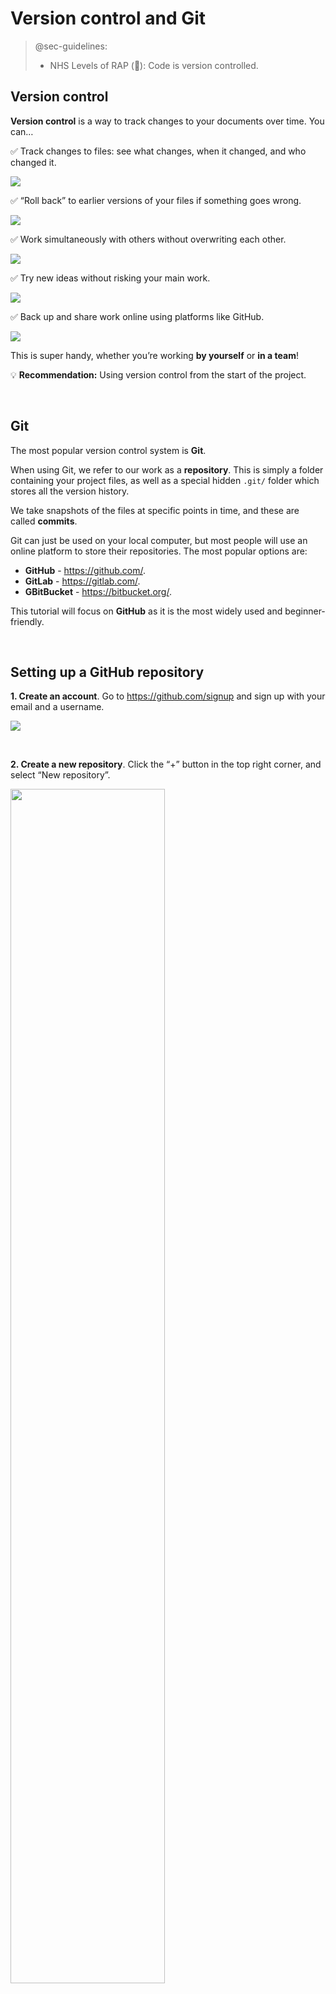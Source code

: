 # Version control and Git {#sec-version}

> @sec-guidelines:
>
> * NHS Levels of RAP (🥉): Code is version controlled.

## Version control

**Version control** is a way to track changes to your documents over time. You can...

✅ Track changes to files: see what changes, when it changed, and who changed it.

![](version_files/illustration_history.png)

✅ "Roll back" to earlier versions of your files if something goes wrong.

![](version_files/illustration_rollback.png)

✅ Work simultaneously with others without overwriting each other.

![](version_files/illustration_simultaneous.png)

✅ Try new ideas without risking your main work.

![](version_files/illustration_ideas.png)

✅ Back up and share work online using platforms like GitHub.

![](version_files/illustration_backup_share.png)

This is super handy, whether you're working **by yourself** or **in a team**!

💡 **Recommendation:** Using version control from the start of the project.

<br>

## Git

The most popular version control system is **Git**.

When using Git, we refer to our work as a **repository**. This is simply a folder containing your project files, as well as a special hidden `.git/` folder which stores all the version history.

We take snapshots of the files at specific points in time, and these are called **commits**.

Git can just be used on your local computer, but most people will use an online platform to store their repositories. The most popular options are:

* **GitHub** - <https://github.com/>.
* **GitLab** - <https://gitlab.com/>.
* **GBitBucket** - <https://bitbucket.org/>.

This tutorial will focus on **GitHub** as it is the most widely used and beginner-friendly.

<br>

## Setting up a GitHub repository

**1. Create an account**. Go to <https://github.com/signup> and sign up with your email and a username.

![](version_files/github_1.png)

<br>

**2. Create a new repository**. Click the "+" button in the top right corner, and select "New repository".

![](version_files/github_2.png){fig-align="center" width=70%}

Then fill out the form to create a repository...

* **Repository name:**  e.g. *emergency-des*

* **Description**: e.g. *Discrete-event simulation of a hospital emergency department.*

* **Visibility:** Choose whether to make the repository public  (anyone can see it) or private (only visible to you and people your invite).

* **README:** Select "Add a README file", which will create a blank README we can populate later (see @sec-documentation).

* **.gitignore:** Select the "Python" or "R" .gitignore template. This will create a `.gitignore` file in your repository that tells Git which files not to track.

* **Licence:** Select an appropriate licence for your repository (see @sec-licence for more information and advice).

::: {.callout-tip}

## Sharing your work openly

We would encourage you to make your work open access - i.e. creating a public GitHub repository, and using a permissive open licence (e.g. MIT). As described by [The Turing Way](https://book.the-turing-way.org/reproducible-research/open/open-access), benefits to making your work open include:

* **Sharing:** Easy to reference and share in papers and presentations.
* **Transparency:** Clearly shows how you conducted your analyses.
* **Reproducibility:** Others can verify and reproduce your results.
* **Quality:** Knowing it's public encourages good practice.
* **Reuse and learning**: Others can learn from and build on your work, reducing research waste.
* **Extends impact**: Your work can continue to have impact after the project ends. This could include for you, if you change jobs, and want to be able to look back on old code!
* **Collaboration:** Creates opportunities for collaboration, if others come across your code and are interested in working together.
* **Funder requirements:** For research projects, some grants now mandate open code.

Including a license (@sec-licence) and citation instructions (@sec-citation) enables others to use your code while giving you credit.

That said, it's your code and your choice - if you have specific concerns or proprietary work, a private repository is always an option.

:::

![](version_files/github_3.png)

<br>

## Cloning the repository

You have created a remote repository on GitHub - we now want to clone it, which means we create a local copy on your computer, and can sync between the local and remote repositories.

<br>

**1. Get the URL.** On the main page of you repository, click the green "<> Code" button, then copy the HTTPS url.

![](version_files/github_4.png)

<br>

**2. Clone the repository.** Depending on your operating system, open either the terminal (Linux or Mac) or Git Bash (windows). Navigate to the location where you would like to create the folder containing your repository. Then enter `git clone` and the pasted URL - for example:

```
git clone https://github.com/amyheather/hospital-des.git
```

![](version_files/github_5.png)

This will have created a local copy of the repository, which you can open with your preferred development environment (e.g. VSCode, RStudio).

<br>

## Creating a branch and pushing changes

It is best practice to work in branches. A **branch** is like a separate workspace where you can safely experiment with changes without affecting the main project.

As in the diagram below, you can make several commits in this branch, and when you're ready, merge back into the main project (e.g. when new feature complete, or reached a stable point where everything is working properly).

This is valuable even when you're the only person working on the repository - but with multiple collaborator, becomes essential! Every person should work on their own branch.

![](version_files/git_branch.drawio.png)

To work in a branch and push changes...

<br>

**1. Create a branch.** Open your terminal or Git Bash, and make sure your current working directory is your Git repository. To create a new branch (here, named `dev`), then run:

```.bash
git branch dev
```

To move into this branch:

```.bash
git checkout dev
```

You should see a message "Switched to branch 'dev'".

We can add this branch to the remote GitHub repository by running:

```.bash
git push -u origin dev
```

<br>

**2. Make some changes.** This could be any changes to code, documentation or other artefacts in the repository. So we can test this out, let's make a simple change to our README -

Before:

```.md
# hospital-des
Discrete-event simulation of a hospital emergency department.
```

After:

```.md
# Hospital DES

Discrete-event simulation of a hospital emergency department.

Author: Amy Heather

Work in progress!
```

<br>

**3. Commit the changes.** To save this new version of our file to Git, we need to commit the changes. We use `git add` to choose which files to commit. We then write a descriptive commit message using `git commit`. Finally, we push the changes using `git push`.

```.bash
git add README.md
git commit -m "docs(README): add author + work-in-progress notice"
git push
```

<br>

**4. Merge the changes.** One of the easiest ways to merge changes into main is using the GitHub website. Open your repository. You should see that you now have "2 Branches". Navigate to your new branch...

![](version_files/github_6.png)

We can see this is now 1 commit ahead of main. We can browse the files in this branch, and can click on the right hand "2 Commits" to view the version history.

![](version_files/github_7.png)

This just has 2 commits - the creation of our repository, and the change to our README file:

![](version_files/github_8.png)

To merge the changes with main, go back to the page for that branch, and select either:

* "This branch is 1 commit ahead of main", or
* "Compare & pull request"

![](version_files/github_9.png)

This will open a page which shows all the new commits in your branch, and side-by-side changes the files you have modified.

Click the green "Create pull request" button.

![](version_files/github_10.png)

A **pull request** is a request to merge changes from one branch to another. This provides an opportunity, for example, for others to review the changes and make sure they are happy before these are merged.

We can modify the message - or just leave as is, and select the "Create pull request" button.

![](version_files/github_11.png)

If new changes have been made to the main branch since you created your branch (e.g., new commits, merges from other branches, or contributions from other collaborators) and you've modified the same files, you may encounter merge conflicts that need to be resolved.

If not though, you can just select "Merge pull request" and then "Confirm merge".

![](version_files/github_12.png)

![](version_files/github_13.png)

<br>

**5. Close your branch.** We can now delete the branch-

![](version_files/github_14.png)

On our local machine, switch back to main:

```.bash
git checkout main
```

Then pull the updated main branch, which contains our merged changes:

```.bash
git pull
```

We can then delete our local branch:

```.bash
git branch -d dev
```

And also get the latest list of branches from the remote repository, with our old branch now removed:

```.bash
git remote prune origin
```

To continue working in the repository, simply **create a new branch** and continue as above.

<br>

## GitHub organisations

When creating a GitHub repository, by default, it will set the owner to be your personal user account. While this works well for person projects, you will often find it better to create repositories within a **GitHub organisation** instead.

A GitHub organisation acts like a shared account which multiple people can own, access and collaborate on. Advantages of this are:

* **One place for each project/team.** Related repositories are grouped into one organisation. For example, you could have different organisations for different teams or projects, with all the relevant repositories for each.
* **Shared ownership**. Multiple people can have administrative access.
* **Continuity.** If you leave a project, repositories remain accessible to and owned by the team.
* **Professional branding.** Repositories appear under the organisation name rather than your personal username.

To create a GitHub organisation...

<br>

**1. Open settings.** In the top-right corner, select your profile photo, then click "Settings".

![](version_files/organisation_1.png){fig-align="center" width=50%}

Then select "Organizations" under the Access section in the sidebar.

![](version_files/organisation_2.png){fig-align="center" width=60%}

<br>

**2. Make new organisation.** In the top-right corner, select "New organization".

<br>

**3. Choose a plan.** For example, simply select the Free plan.

<br>

**4. Enter your organisation details.** It will ask for a name and contact email. You can typically then select that the organisation belongs to your personal account. Follow the prompts to create the organisation. You can then add other GitHub users as owners or collaborators.

![](version_files/organisation_3.png)